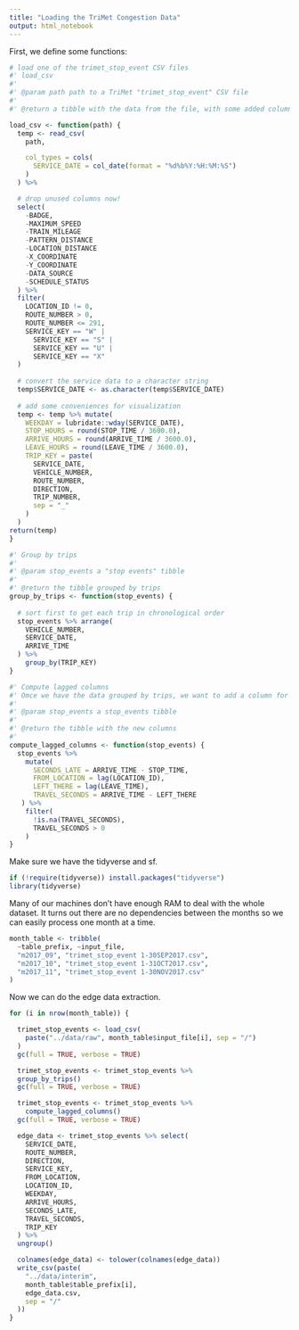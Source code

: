 ```yaml
---
title: "Loading the TriMet Congestion Data"
output: html_notebook
---
```


First, we define some functions:
```r

# load one of the trimet_stop_event CSV files
#' load_csv
#'
#' @param path path to a TriMet "trimet_stop_event" CSV file
#'
#' @return a tibble with the data from the file, with some added columns

load_csv <- function(path) {
  temp <- read_csv(
    path,

    col_types = cols(
      SERVICE_DATE = col_date(format = "%d%b%Y:%H:%M:%S")
    )
  ) %>%

  # drop unused columns now!
  select(
    -BADGE,
    -MAXIMUM_SPEED
    -TRAIN_MILEAGE
    -PATTERN_DISTANCE
    -LOCATION_DISTANCE
    -X_COORDINATE
    -Y_COORDINATE
    -DATA_SOURCE
    -SCHEDULE_STATUS
  ) %>%   
  filter(
    LOCATION_ID != 0,
    ROUTE_NUMBER > 0,
    ROUTE_NUMBER <= 291,
    SERVICE_KEY == "W" |
      SERVICE_KEY == "S" |
      SERVICE_KEY == "U" |
      SERVICE_KEY == "X"
  ) 
  
  # convert the service data to a character string
  temp$SERVICE_DATE <- as.character(temp$SERVICE_DATE)
    
  # add some conveniences for visualization
  temp <- temp %>% mutate(
    WEEKDAY = lubridate::wday(SERVICE_DATE),
    STOP_HOURS = round(STOP_TIME / 3600.0),
    ARRIVE_HOURS = round(ARRIVE_TIME / 3600.0),
    LEAVE_HOURS = round(LEAVE_TIME / 3600.0),
    TRIP_KEY = paste(
      SERVICE_DATE,
      VEHICLE_NUMBER,
      ROUTE_NUMBER,
      DIRECTION,
      TRIP_NUMBER,
      sep = "_"
    )
  )
return(temp)
}

#' Group by trips
#'
#' @param stop_events a "stop events" tibble
#'
#' @return the tibble grouped by trips
group_by_trips <- function(stop_events) {
  
  # sort first to get each trip in chronological order
  stop_events %>% arrange(
    VEHICLE_NUMBER,
    SERVICE_DATE,
    ARRIVE_TIME
  ) %>% 
    group_by(TRIP_KEY)
}

#' Compute lagged columns
#' Omce we have the data grouped by trips, we want to add a column for the previous location ID and the time from when the vehicle left there to when it arrived here
#'
#' @param stop_events a stop_events tibble
#'
#' @return the tibble with the new columns
#'
compute_lagged_columns <- function(stop_events) {
  stop_events %>% 
    mutate(
      SECONDS_LATE = ARRIVE_TIME - STOP_TIME,
      FROM_LOCATION = lag(LOCATION_ID),
      LEFT_THERE = lag(LEAVE_TIME),
      TRAVEL_SECONDS = ARRIVE_TIME - LEFT_THERE
   ) %>% 
    filter(
      !is.na(TRAVEL_SECONDS),
      TRAVEL_SECONDS > 0
    )
}
```

Make sure we have the tidyverse and sf.
```r
if (!require(tidyverse)) install.packages("tidyverse")
library(tidyverse)
```

Many of our machines don't have enough RAM to deal with the whole dataset. It turns out there are no dependencies between the months so we can easily process one month at a time.
```r

month_table <- tribble(
  ~table_prefix, ~input_file,
  "m2017_09", "trimet_stop_event 1-30SEP2017.csv",
  "m2017_10", "trimet_stop_event 1-31OCT2017.csv",
  "m2017_11", "trimet_stop_event 1-30NOV2017.csv"
) 
```

Now we can do the edge data extraction.
```r

for (i in nrow(month_table)) {

  trimet_stop_events <- load_csv(
    paste("../data/raw", month_table$input_file[i], sep = "/")
  )  
  gc(full = TRUE, verbose = TRUE)

  trimet_stop_events <- trimet_stop_events %>% 
  group_by_trips()
  gc(full = TRUE, verbose = TRUE)

  trimet_stop_events <- trimet_stop_events %>%
    compute_lagged_columns()
  gc(full = TRUE, verbose = TRUE)

  edge_data <- trimet_stop_events %>% select(
    SERVICE_DATE,
    ROUTE_NUMBER,
    DIRECTION,
    SERVICE_KEY,
    FROM_LOCATION,
    LOCATION_ID,
    WEEKDAY,
    ARRIVE_HOURS,
    SECONDS_LATE,
    TRAVEL_SECONDS,
    TRIP_KEY
  ) %>% 
  ungroup()

  colnames(edge_data) <- tolower(colnames(edge_data))
  write_csv(paste(
    "../data/interim",
    month_table$table_prefix[i],
    edge_data.csv,
    sep = "/"
  ))
}

```
